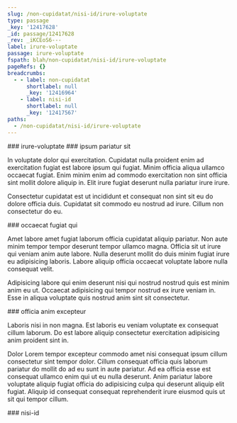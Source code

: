 ```yaml
---
slug: /non-cupidatat/nisi-id/irure-voluptate
type: passage
_key: '12417628'
_id: passage/12417628
_rev: _iKCEoS6---
label: irure-voluptate
passage: irure-voluptate
fspath: blah/non-cupidatat/nisi-id/irure-voluptate
pageRefs: {}
breadcrumbs:
  - - label: non-cupidatat
      shortlabel: null
      _key: '12416964'
    - label: nisi-id
      shortlabel: null
      _key: '12417567'
paths:
  - /non-cupidatat/nisi-id/irure-voluptate
---
```


<NuggetArea>
<Passage slug="/non-cupidatat/nisi-id/irure-voluptate" type="passage" _key="12417628" _id="passage/12417628" _rev="_iKCEoS6---" label="irure-voluptate" passage="irure-voluptate" fspath="blah/non-cupidatat/nisi-id/irure-voluptate" paths="/non-cupidatat/nisi-id/irure-voluptate">
<NuggetBody>
### irure-voluptate

</NuggetBody>
<Breadcrumbs>
<Crumbs>
<Crumb _key="12416964" label="non-cupidatat" /><Crumb _key="12417567" label="nisi-id" />
</Crumbs>
</Breadcrumbs>
</Passage>

<NuggetsInbound>
</NuggetsInbound>
<NuggetsOutbound>
<Nugget direction="outbound" type="nugget" _key="59cd82ba-58ce-4674-8f2d-f26d252d4ef3" _id="nugget/59cd82ba-58ce-4674-8f2d-f26d252d4ef3" _rev="_iKCEoS6--_" fspath="blah/non-cupidatat/nisi-id/irure-voluptate/ipsum-pariatur-sit.md" label="ipsum pariatur sit" paths="/non-cupidatat/nisi-id/irure-voluptate/ipsum-pariatur-sit" slug="/non-cupidatat/nisi-id/irure-voluptate/ipsum-pariatur-sit">
<NuggetBody>
### ipsum pariatur sit

In voluptate dolor qui exercitation. Cupidatat nulla proident enim ad exercitation fugiat est labore ipsum qui fugiat. Minim officia aliqua ullamco occaecat fugiat. Enim minim enim ad commodo exercitation non sint officia sint mollit dolore aliquip in. Elit irure fugiat deserunt nulla pariatur irure irure.

Consectetur cupidatat est ut incididunt et consequat non sint sit eu do dolore officia duis. Cupidatat sit commodo eu nostrud ad irure. Cillum non consectetur do eu.

</NuggetBody>
</Nugget>

<Nugget direction="outbound" type="nugget" _key="2c82154c-886e-4a8f-b9b7-1c603ad883ee" _id="nugget/2c82154c-886e-4a8f-b9b7-1c603ad883ee" _rev="_iKCEoT----" fspath="blah/non-cupidatat/nisi-id/irure-voluptate/occaecat-fugiat-qui.md" label="occaecat fugiat qui" paths="/non-cupidatat/nisi-id/irure-voluptate/occaecat-fugiat-qui" slug="/non-cupidatat/nisi-id/irure-voluptate/occaecat-fugiat-qui">
<NuggetBody>
### occaecat fugiat qui

Amet labore amet fugiat laborum officia cupidatat aliquip pariatur. Non aute minim tempor tempor deserunt tempor ullamco magna. Officia sit ut irure qui veniam anim aute labore. Nulla deserunt mollit do duis minim fugiat irure eu adipisicing laboris. Labore aliquip officia occaecat voluptate labore nulla consequat velit.

Adipisicing labore qui enim deserunt nisi qui nostrud nostrud quis est minim anim eu ut. Occaecat adipisicing qui tempor nostrud ex irure veniam in. Esse in aliqua voluptate quis nostrud anim sint sit consectetur.

</NuggetBody>
</Nugget>

<Nugget direction="outbound" type="nugget" _key="d9002384-672e-4323-813b-f2e6ae7a9bdf" _id="nugget/d9002384-672e-4323-813b-f2e6ae7a9bdf" _rev="_iKCEoTC---" fspath="blah/non-cupidatat/nisi-id/irure-voluptate/officia-anim-excepteur.md" label="officia anim excepteur" paths="/non-cupidatat/nisi-id/irure-voluptate/officia-anim-excepteur" slug="/non-cupidatat/nisi-id/irure-voluptate/officia-anim-excepteur">
<NuggetBody>
### officia anim excepteur

Laboris nisi in non magna. Est laboris eu veniam voluptate ex consequat cillum laborum. Do est labore aliquip consectetur exercitation adipisicing anim proident sint in.

Dolor Lorem tempor excepteur commodo amet nisi consequat ipsum cillum consectetur sint tempor dolor. Cillum consequat officia quis laborum pariatur do mollit do ad eu sunt in aute pariatur. Ad ea officia esse est consequat ullamco enim qui ut eu nulla deserunt. Anim pariatur labore voluptate aliquip fugiat officia do adipisicing culpa qui deserunt aliquip elit fugiat. Aliquip id consequat consequat reprehenderit irure eiusmod quis ut sit qui tempor cillum.

</NuggetBody>
</Nugget>

</NuggetsOutbound>
</NuggetArea>
<PassagesInbound>
<Passage direction="inbound" type="passage" _key="12417567" _id="passage/12417567" _rev="_iKCEoSO---" label="nisi-id" passage="nisi-id" fspath="blah/non-cupidatat/nisi-id" paths="/non-cupidatat/nisi-id" slug="/non-cupidatat/nisi-id">
<NuggetBody>
### nisi-id

</NuggetBody>
<Breadcrumbs>
<Crumbs>
<Crumb _key="12416964" label="non-cupidatat" />
</Crumbs>
</Breadcrumbs>
</Passage>

</PassagesInbound>
<PassagesOutbound>
</PassagesOutbound>